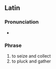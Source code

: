 ==Latin==
===Pronunciation===
* {{la-IPA}}

===Phrase===
{{head|la|phrase}}

# to seize and collect
# to pluck and gather